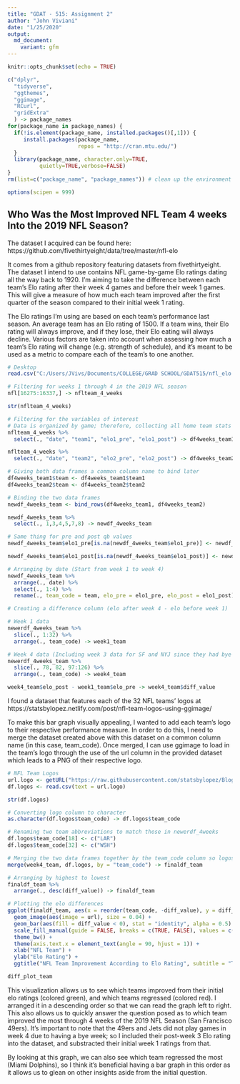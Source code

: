 ```yaml
---
title: "GDAT - 515: Assignment 2"
author: "John Viviani"
date: "1/25/2020"
output: 
  md_document:
    variant: gfm
---
```


```r
knitr::opts_chunk$set(echo = TRUE)
```

```r
c("dplyr",
  "tidyverse",
  "ggthemes",
  "ggimage", 
  "RCurl",
  "gridExtra"
  ) -> package_names  
for(package_name in package_names) {
  if(!is.element(package_name, installed.packages()[,1])) {
     install.packages(package_name,
                      repos = "http://cran.mtu.edu/")
  }
  library(package_name, character.only=TRUE,
          quietly=TRUE,verbose=FALSE)
}
rm(list=c("package_name", "package_names")) # clean up the environment

options(scipen = 999)
```


## Who Was the Most Improved NFL Team 4 weeks Into the 2019 NFL Season?

The dataset I acquired can be found here: https://github.com/fivethirtyeight/data/tree/master/nfl-elo

It comes from a github repository featuring datasets from fivethirtyeight. The dataset I intend to use contains NFL game-by-game Elo ratings dating all the way back to 1920. I'm aiming to take the difference between each team's Elo rating after their week 4 games and before their week 1 games. This will give a measure of how much each team improved after the first quarter of the season compared to their initial week 1 rating.

The Elo ratings I'm using are based on each team's performance last season. An average team has an Elo rating of 1500. If a team wins, their Elo rating will always improve, and if they lose, their Elo eating will always decline. Various factors are taken into account when assessing how much a team's Elo rating will change (e.g. strength of schedule), and it's meant to be used as a metric to compare each of the team's to one another.

```r
# Desktop
read.csv("C:/Users/JVivs/Documents/COLLEGE/GRAD SCHOOL/GDAT515/nfl_elo.csv") -> nfl

# Filtering for weeks 1 through 4 in the 2019 NFL season
nfl[16275:16337,] -> nflteam_4_weeks

str(nflteam_4_weeks)

# Filtering for the variables of interest
# Data is organized by game; therefore, collecting all home team stats in one data frame and all away team stats into another data frame to later combine
nflteam_4_weeks %>%
  select(., "date", "team1", "elo1_pre", "elo1_post") -> df4weeks_team1

nflteam_4_weeks %>%
  select(., "date", "team2", "elo2_pre", "elo2_post") -> df4weeks_team2

# Giving both data frames a common column name to bind later
df4weeks_team1$team <- df4weeks_team1$team1
df4weeks_team2$team <- df4weeks_team2$team2

# Binding the two data frames
newdf_4weeks_team <- bind_rows(df4weeks_team1, df4weeks_team2)

newdf_4weeks_team %>%
  select(., 1,3,4,5,7,8) -> newdf_4weeks_team

# Same thing for pre and post qb values
newdf_4weeks_team$elo1_pre[is.na(newdf_4weeks_team$elo1_pre)] <- newdf_4weeks_team$elo2_pre[is.na(newdf_4weeks_team$elo1_pre)]

newdf_4weeks_team$elo1_post[is.na(newdf_4weeks_team$elo1_post)] <- newdf_4weeks_team$elo2_post[is.na(newdf_4weeks_team$elo1_post)]

# Arranging by date (Start from week 1 to week 4)
newdf_4weeks_team %>%
  arrange(., date) %>% 
  select(., 1:4) %>%
  rename(., team_code = team, elo_pre = elo1_pre, elo_post = elo1_post) -> newerdf_4weeks_team

# Creating a difference column (elo after week 4 - elo before week 1)

# Week 1 data
newerdf_4weeks_team %>%
  slice(., 1:32) %>%
  arrange(., team_code) -> week1_team

# Week 4 data (Including week 3 data for SF and NYJ since they had bye weeks in week 4)
newerdf_4weeks_team %>%
  slice(., 78, 82, 97:126) %>%
  arrange(., team_code) -> week4_team

week4_team$elo_post - week1_team$elo_pre -> week4_team$diff_value
```

I found a dataset that features each of the 32 NFL teams' logos at https://statsbylopez.netlify.com/post/nfl-team-logos-using-ggimage/

To make this bar graph visually appealing, I wanted to add each team's logo to their respective performance measure. In order to do this, I need to merge the dataset created above with this dataset on a common column name (in this case, team_code). Once merged, I can use ggimage to load in the team's logo through the use of the url column in the provided dataset which leads to a PNG of their respective logo.


```r
# NFL Team Logos
url.logo <- getURL("https://raw.githubusercontent.com/statsbylopez/BlogPosts/master/nfl_teamlogos.csv")
df.logos <- read.csv(text = url.logo)

str(df.logos)

# Converting logo column to character
as.character(df.logos$team_code) -> df.logos$team_code

# Renaming two team abbreviations to match those in newerdf_4weeks
df.logos$team_code[18] <- c("LAR")
df.logos$team_code[32] <- c("WSH")

# Merging the two data frames together by the team_code column so logos can load in from URL provided in df.logos
merge(week4_team, df.logos, by = "team_code") -> finaldf_team
```

```r
# Arranging by highest to lowest
finaldf_team %>%
  arrange(., desc(diff_value)) -> finaldf_team

# Plotting the elo differences
ggplot(finaldf_team, aes(x = reorder(team_code, -diff_value), y = diff_value)) + 
  geom_image(aes(image = url), size = 0.04) +
  geom_bar(aes(fill = diff_value < 0), stat = "identity", alpha = 0.5) + 
  scale_fill_manual(guide = FALSE, breaks = c(TRUE, FALSE), values = c("green3", "red3")) + 
  theme_bw() + 
  theme(axis.text.x = element_text(angle = 90, hjust = 1)) + 
  xlab("NFL Team") + 
  ylab("Elo Rating") + 
  ggtitle("NFL Team Improvement According to Elo Rating", subtitle = "Through 4 Weeks of the 2019 NFL Season") -> diff_plot_team

diff_plot_team

```

This visualization allows us to see which teams improved from their initial elo ratings (colored green), and which teams regressed (colored red). I arranged it in a descending order so that we can read the graph left to right. This also allows us to quickly answer the question posed as to which team improved the most through 4 weeks of the 2019 NFL Season (San Francisco 49ers). It's important to note that the 49ers and Jets did not play games in week 4 due to having a bye week; so I included their post-week 3 Elo rating into the dataset, and substracted their initial week 1 ratings from that. 

By looking at this graph, we can also see which team regressed the most (Miami Dolphins), so I think it's beneficial having a bar graph in this order as it allows us to glean on other insights aside from the initial question.


